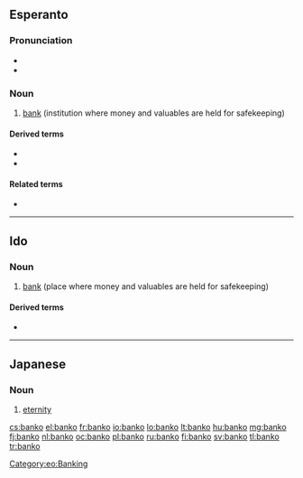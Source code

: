 ==Esperanto==

===Pronunciation===
* {{IPA|/ˈbanko/|lang=eo}}
* {{hyphenation|ban|ko}}

===Noun===
{{eo-noun}}

# [[bank]] (institution where money and valuables are held for safekeeping)

====Derived terms====
* {{l|eo|bankaŭtomato|gloss=[[automated teller machine]]}}
* {{l|eo|bankisto|gloss=[[banker]]}}

====Related terms====
* {{l|eo|datumbanko}}

[[Category:eo:Banking]]
{{eo BRO|7}}
{{eo GCSE|12}}
----

==Ido==

===Noun===
{{io-noun|bank}}

# [[bank]] (place where money and valuables are held for safekeeping)

====Derived terms====
* {{l|io|bankisto}}

----

==Japanese==

===Noun===
{{ja-noun|r|kanji=万古|hira=ばんこ|hidx=はんこ'}}

# [[eternity]]

[[cs:banko]]
[[el:banko]]
[[fr:banko]]
[[io:banko]]
[[lo:banko]]
[[lt:banko]]
[[hu:banko]]
[[mg:banko]]
[[fj:banko]]
[[nl:banko]]
[[oc:banko]]
[[pl:banko]]
[[ru:banko]]
[[fi:banko]]
[[sv:banko]]
[[tl:banko]]
[[tr:banko]]